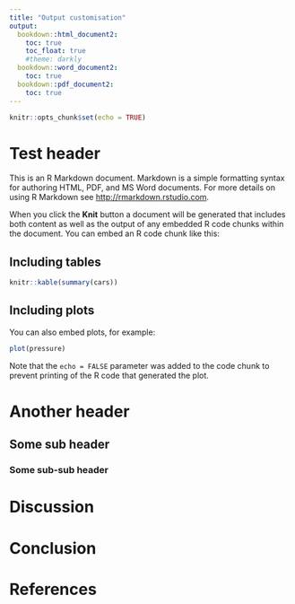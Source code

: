 ```yaml
---
title: "Output customisation"
output: 
  bookdown::html_document2:
    toc: true
    toc_float: true
    #theme: darkly
  bookdown::word_document2:
    toc: true
  bookdown::pdf_document2:
    toc: true
---
```


```r
knitr::opts_chunk$set(echo = TRUE)
```

# Test header {.tabset}

This is an R Markdown document. Markdown is a simple formatting syntax for authoring HTML, PDF, and MS Word documents. For more details on using R Markdown see <http://rmarkdown.rstudio.com>.

When you click the **Knit** button a document will be generated that includes both content as well as the output of any embedded R code chunks within the document. You can embed an R code chunk like this:

## Including tables
```r
knitr::kable(summary(cars))
```

## Including plots

You can also embed plots, for example:

```r
plot(pressure)
```

Note that the `echo = FALSE` parameter was added to the code chunk to prevent printing of the R code that generated the plot.

# Another header
## Some sub header
### Some sub-sub header

# Discussion

# Conclusion

# References